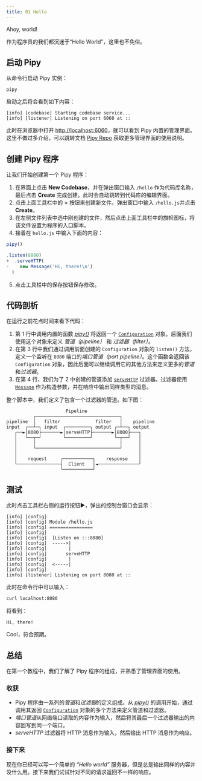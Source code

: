 ```yaml
---
title: 01 Hello
---
```


Ahoy, world!

作为程序员的我们都沉迷于“Hello World”，这里也不免俗。

## 启动 Pipy

从命令行启动 Pipy 实例：

```shell
pipy
```

启动之后将会看到如下内容：

```
[info] [codebase] Starting codebase service...
[info] [listener] Listening on port 6060 at ::
```

此时在浏览器中打开 [http://localhost:6060](http://localhost:6060)，就可以看到 Pipy 内置的管理界面。这里不做过多介绍，可以跳转文档 [Pipy Repo](https://flomesh-io.github.io/operating/repo/) 获取更多管理界面的使用说明。

## 创建 Pipy 程序

让我们开始创建第一个 Pipy 程序：

1. 在界面上点击 **New Codebase**，并在弹出窗口输入 `/hello` 作为代码库名称，最后点击 **Create** 完成创建。此时会自动跳转到代码库的编辑界面。
2. 点击上面工具栏中的 **+** 按钮来创建新文件。弹出窗口中输入 `/hello.js`并点击 **Create**。
3. 在左侧文件列表中选中刚创建的文件，然后点击上面工具栏中的旗帜图标，将该文件设置为程序的入口脚本。
4. 接着在 `hello.js` 中输入下面的内容：
    
```js
pipy()

.listen(8080)
+  .serveHTTP(
-    new Message('Hi, there!\n')
  )
```
5. 点击工具栏中的保存按钮保存修改。    

## 代码剖析

在运行之前花点时间来看下代码：

1. 第 1 行中调用内置的函数 [_pipy()_](/reference/pipy) 将返回一个 [`Configuration`](/reference/Configuration) 对象。后面我们使用这个对象来定义 *管道（pipeline）* 和 *过滤器（filter）*。
2. 在第 3 行中我们通过调用前面创建的 `Configuration` 对象的 `listen()` 方法，定义一个监听在 `8080` 端口的*端口管道（port pipeline）*。这个函数会返回该 `Configuration` 对象，因此后面可以继续调用它的其他方法来定义更多的*管道*和*过滤器*。
3. 在第 4 行，我们为了 2 中创建的管道添加 [`serveHTTP`](/reference/classes/Configuration/serveHTTP) 过滤器。过滤器使用 [`Message`](/reference/classes/Message) 作为构造参数，并在响应中输出同样类型的消息。

整个脚本中，我们定义了包含一个过滤器的管道。如下图：

```
                      Pipeline
          ┌───────────────────────────────┐
pipeline  │   filter             filter   │    pipeline
input  ┌──┴─┐ input  ┌─────────┐ output ┌─┴──┐ output
   ┌──►│8080├───────►│serveHTTP├───────►│8080├───┐
   │   └──┬─┘        └─────────┘        └─┬──┘   │
   │      │                               │      │
   │      └───────────────────────────────┘      │
   │                                             │
   │    request     ┌───────────┐    response    │
   └────────────────┤  Client   │◄───────────────┘
                    └───────────┘
```

## 测试

此时点击工具栏右侧的运行按钮▶️，弹出的控制台窗口会显示：

```
[info] [config]
[info] [config] Module /hello.js
[info] [config] ================
[info] [config]
[info] [config]  [Listen on :::8080]
[info] [config]  ----->|
[info] [config]        |
[info] [config]       serveHTTP
[info] [config]        |
[info] [config]  <-----|
[info] [config]  
[info] [listener] Listening on port 8080 at ::
```

此时在命令行中可以输入：

```sh
curl localhost:8080
```

将看到：

```
Hi, there!
```

Cool，符合预期。

## 总结

在第一个教程中，我们了解了 Pipy 程序的组成，并熟悉了管理界面的使用。

### 收获

* Pipy 程序由一系列的*管道*和*过滤器*的定义组成。从 [_pipy()_](/reference/pipy) 的调用开始，通过调用其返回 [`Configuration`](/reference/Configuration) 对象的多个方法来定义管道和过滤器。
* *端口管道*从网络端口读取的内容作为输入，然后将其最后一个过滤器输出的内容回写到同一个端口。
* *serveHTTP* 过滤器将 HTTP 消息作为输入，然后输出 HTTP 消息作为响应。

### 接下来

现在你已经可以写一个简单的 *“Hello world”* 服务器，但是总是输出同样的内容并没什么用。接下来我们试试针对不同的请求返回不一样的响应。